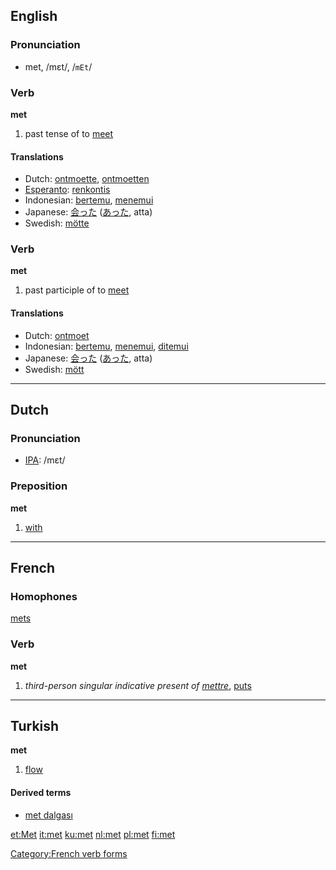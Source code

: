 ==English==

{{rank|able|five|need|390|met|boy|c.|strong}}

=== Pronunciation ===
*met, /mεt/, /<tt>mEt</tt>/

=== Verb ===
'''met'''

# past tense of to [[meet]]

==== Translations ====
*Dutch: [[ontmoette]], [[ontmoetten]]
*[[Esperanto]]: [[renkontis]]
*Indonesian: [[temu|bertemu]], [[temu|menemui]]
*Japanese: [[会った]] ([[あった]], atta)
*Swedish: [[mötte]]

=== Verb ===
'''met'''

# past participle of to [[meet]]

==== Translations ====
*Dutch: [[ontmoet]]
*Indonesian: [[temu|bertemu]], [[temu|menemui]], [[temu|ditemui]]
*Japanese: [[会った]] ([[あった]], atta)
*Swedish: [[mött]]

----

==Dutch==
=== Pronunciation ===
*[[w:IPA|IPA]]: /mεt/

=== Preposition ===
'''met'''

# [[with]]
----
==French==
===Homophones===
[[mets]]
===Verb===
'''met'''

# ''third-person singular indicative present of [[mettre]]'', [[put]]s
[[Category:French verb forms]]
----

==Turkish==
<!-- noun or verb? -->
'''met'''

# [[flow]]

====Derived terms====
*[[met dalgası]]

[[et:Met]]
[[it:met]]
[[ku:met]]
[[nl:met]]
[[pl:met]]
[[fi:met]]